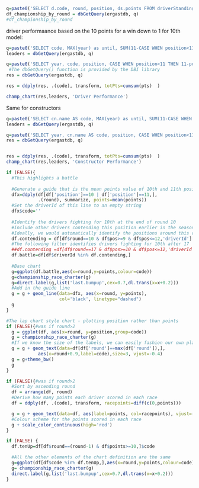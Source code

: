 ```r
q=paste0('SELECT d.code, round, position, ds.points FROM driverStandings ds JOIN races r JOIN drivers d WHERE ds.raceId=r.raceId AND d.driverId=ds.driverId AND year=',year)
df_championship_by_round = dbGetQuery(ergastdb, q)
#df_championship_by_round
```


driver performaance based on the 10 points for a win down to 1 for 10th model:

```r

q=paste0('SELECT code, MAX(year) as until, SUM(11-CASE WHEN position<11 THEN position ELSE 11 END ) s FROM races r JOIN circuits c JOIN results rs JOIN drivers d WHERE r.circuitId=c.circuitId AND r.raceId=rs.raceId AND  d.driverId=rs.driverId AND circuitref="' ,cct$circuitRef,'" GROUP BY code DESC ORDER BY s DESC LIMIT 10')
leaders = dbGetQuery(ergastdb, q)

q=paste0('SELECT year, code, position, CASE WHEN position<11 THEN 11-position ELSE 0 END AS pts FROM races r JOIN circuits c JOIN results rs JOIN drivers d WHERE r.circuitId=c.circuitId AND r.raceId=rs.raceId AND d.driverId=rs.driverId AND circuitref="',cct$circuitRef,'" ORDER BY year')
 #The dbGetQuery() function is provided by the DBI library
res = dbGetQuery(ergastdb, q)

res = ddply(res, .(code), transform, totPts=cumsum(pts)  )

champ_chart(res,leaders, 'Driver Performance')
```

Same for constructors

```r

q=paste0('SELECT cn.name AS code, MAX(year) as until, SUM(11-CASE WHEN position<11 THEN position ELSE 11 END ) s FROM races r JOIN circuits c JOIN results rs JOIN constructors cn WHERE r.circuitId=c.circuitId AND r.raceId=rs.raceId AND  cn.constructorId=rs.constructorId AND circuitref="',cct$circuitRef,'" GROUP BY cn.constructorId DESC ORDER BY s DESC LIMIT 5')
leaders = dbGetQuery(ergastdb, q)

q=paste0('SELECT year, cn.name AS code, position, CASE WHEN position<11 THEN 11-position ELSE 0 END AS pts FROM races r JOIN circuits c JOIN results rs JOIN constructors cn WHERE r.circuitId=c.circuitId AND r.raceId=rs.raceId AND cn.constructorId=rs.constructorId AND circuitref="',cct$circuitRef,'" ORDER BY year')
res = dbGetQuery(ergastdb, q)


res = ddply(res, .(code), transform, totPts=cumsum(pts)  )
champ_chart(res,leaders, 'Constructor Performance')
```




```r
if (FALSE){
  #This highlights a battle
  
  #Generate a guide that is the mean points value of 10th and 11th positions
  dfx=ddply(df[df['position']==10 | df['position']==11,],
            .(round), summarize, points=mean(points))
  #Set the driverId of this line to an empty string
  dfx$code=''
  
  #Identify the drivers fighting for 10th at the end of round 10
  #Include other drivers contending this position earlier in the season
  #Ideally, we would automatically identify the positions around this cluster
  df.contending = df[df$round==10 & df$pos>=9 & df$pos<=12,'driverId']
  #The following filter identifies drivers fighting for 10th after 17
  ##df.contending =df[df$round==17 & df$pos>=10 & df$pos<=12,'driverId']
  df.battle=df[df$driverId %in% df.contending,]
  
  #Base chart
  g=ggplot(df.battle,aes(x=round,y=points,colour=code))
  g=championship_race_charter(g)
  g=direct.label(g,list('last.bumpup',cex=0.7,dl.trans(x=x+0.2)))
  #Add in the guide line
  g = g + geom_line(data=dfx, aes(x=round, y=points),
                    col='black', linetype="dashed")
  g
}
```



```r
#The lap chart style chart - plotting position rather than points
if (FALSE){#was if round>2
  g = ggplot(df, aes(x=round, y=position,group=code))
  g = championship_race_charter(g)
  #If we know the size of the labels, we can easily fashion our own placement
  g = g + geom_text(data=df[df['round']==max(df['round']),],
            aes(x=round+0.9,label=code),size=3, vjust=-0.4)
  g = g+theme_bw()
  g
}
```



```r
if (FALSE){#was if round>2
  #Sort by ascending round
  df = arrange(df, round)
  #Derive how many points each driver scored in each race
  df = ddply(df, .(code), transform, racepoints=diff(c(0,points)))

  g = g + geom_text(data=df, aes(label=points, col=racepoints), vjust=-0.4, size=3)
  #Colour scheme for the points scored in each race
  g + scale_color_continuous(high='red')
}
```



```r
if (FALSE) {
  df.tenUp=df[df$round==(round-1) & df$points>=10,]$code

  #All the other elements of the chart definition are the same
  g=ggplot(df[df$code %in% df.tenUp,],aes(x=round,y=points,colour=code))
  g= championship_race_charter(g) 
  direct.label(g,list('last.bumpup',cex=0.7,dl.trans(x=x+0.2)))
}
```

